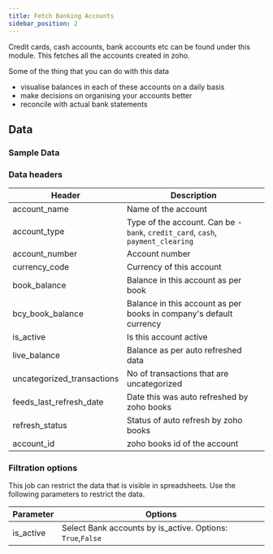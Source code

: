 ```yaml
---
title: Fetch Banking Accounts
sidebar_position: 2
---
```


Credit cards, cash accounts, bank accounts etc can be found under this module. This fetches all the accounts created in zoho. 

Some of the thing that you can do with this data
- visualise balances in each of these accounts on a daily basis
- make decisions on organising your accounts better
- reconcile with actual bank statements

<AddJob
  template="gsheet_zoho_books_db_get_bank_accounts"
/>


## Data

### Sample Data

<Gsheet
  src="https://docs.google.com/spreadsheets/d/1-gX-uq5YrTW-6gQJYM-mNXitEOfJLTiQCvPtV8CR1Yc/edit#gid=1359689744"
/>

### Data headers

| Header | Description |
|----|----|
| account_name | Name of the account |
| account_type | Type of the account. Can be - `bank`, `credit_card`, `cash`, `payment_clearing` |
| account_number | Account number |
| currency_code | Currency of this account |
| book_balance | Balance in this account as per book |
| bcy_book_balance | Balance in this account as per books in company's default currency |
| is_active | Is this account active |
| live_balance | Balance as per auto refreshed data |
| uncategorized_transactions | No of transactions that are uncategorized |
| feeds_last_refresh_date | Date this was auto refreshed by zoho books |
| refresh_status | Status of auto refresh by zoho books |
| account_id | zoho books id of the account |

### Filtration options

This job can restrict the data that is visible in spreadsheets. Use the following parameters to restrict the data.

| Parameter | Options |
|----|----|
| is_active | Select Bank accounts by is_active. Options: `True`,`False` |


<!---
## Others

### Similar jobs

Similar sort of data can be achieved by using get accounting transaction job and filtering it by invoice type. 

### Reports that use this job

Here are some of the report templates that use this job: 
-->